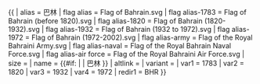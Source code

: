 {{ {{{1<noinclude>|country showdata</noinclude>}}}
| alias = 巴林
| flag alias = Flag of Bahrain.svg
| flag alias-1783 = Flag of Bahrain (before 1820).svg
| flag alias-1820 = Flag of Bahrain (1820-1932).svg
| flag alias-1932 = Flag of Bahrain (1932 to 1972).svg
| flag alias-1972 = Flag of Bahrain (1972-2002).svg
| flag alias-army = Flag of the Royal Bahraini Army.svg
| flag alias-naval = Flag of the Royal Bahrain Naval Force.svg
| flag alias-air force = Flag of the Royal Bahraini Air Force.svg
| size = {{{size|}}}
| name = {{#if: {{{name|}}} | {{{name|}}} | 巴林 }}
| altlink = {{{altlink|}}}
| variant = {{{variant|}}}
<noinclude>
| var1 = 1783
| var2 = 1820
| var3 = 1932
| var4 = 1972
| redir1 = BHR
</noinclude>
}}